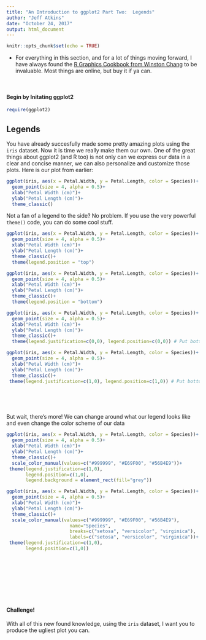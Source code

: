 ```yaml
---
title: "An Introduction to ggplot2 Part Two:  Legends"
author: "Jeff Atkins"
date: "October 24, 2017"
output: html_document
---
```

  
```r
knitr::opts_chunk$set(echo = TRUE)
```

* For everything in this section, and for a lot of things moving forward, I have always found the [R Graphics Cookbook from Winston Chang](http://www.cookbook-r.com/Graphs/) to be invaluable. Most things are online, but buy it if ya can.
&nbsp;

&nbsp;


#### Begin by Initating ggplot2

```r
require(ggplot2)
```

## Legends
You have already succesfully made some pretty amazing plots using the `iris` dataset. Now it is time we really make them our own. One of the great things about ggplot2 (and R too) is not only can we express our data in a clear and concise manner, we can also personalize and customize those plots. Here is our plot from earlier:

```r
ggplot(iris, aes(x = Petal.Width, y = Petal.Length, color = Species))+
  geom_point(size = 4, alpha = 0.5)+
  xlab("Petal Width (cm)")+
  ylab("Petal Length (cm)")+
  theme_classic()
```

Not a fan of a legend to the side? No problem. If you use the very powerful `theme()` code, you can do some cool stuff. 

```r
ggplot(iris, aes(x = Petal.Width, y = Petal.Length, color = Species))+
  geom_point(size = 4, alpha = 0.5)+
  xlab("Petal Width (cm)")+
  ylab("Petal Length (cm)")+
  theme_classic()+
  theme(legend.position = "top")
```


```r
ggplot(iris, aes(x = Petal.Width, y = Petal.Length, color = Species))+
  geom_point(size = 4, alpha = 0.5)+
  xlab("Petal Width (cm)")+
  ylab("Petal Length (cm)")+
  theme_classic()+
  theme(legend.position = "bottom")
```


```r
ggplot(iris, aes(x = Petal.Width, y = Petal.Length, color = Species))+
  geom_point(size = 4, alpha = 0.5)+
  xlab("Petal Width (cm)")+
  ylab("Petal Length (cm)")+
  theme_classic()+
  theme(legend.justification=c(0,0), legend.position=c(0,0)) # Put bottom-left corner of legend box in bottom-left corner of graph
```


```r
ggplot(iris, aes(x = Petal.Width, y = Petal.Length, color = Species))+
  geom_point(size = 4, alpha = 0.5)+
  xlab("Petal Width (cm)")+
  ylab("Petal Length (cm)")+
  theme_classic()+
 theme(legend.justification=c(1,0), legend.position=c(1,0)) # Put bottom-right corner of legend box in bottom-right corner of graph
```
&nbsp;

&nbsp;


But wait, there's more! We can change around what our legend looks like and even change the color scheme of our data

```r
ggplot(iris, aes(x = Petal.Width, y = Petal.Length, color = Species))+
  geom_point(size = 4, alpha = 0.5)+
  xlab("Petal Width (cm)")+
  ylab("Petal Length (cm)")+
  theme_classic()+
  scale_color_manual(values=c("#999999", "#E69F00", "#56B4E9"))+
 theme(legend.justification=c(1,0), 
       legend.position=c(1,0),
       legend.background = element_rect(fill="grey"))
```
                   
                   
```r
ggplot(iris, aes(x = Petal.Width, y = Petal.Length, color = Species))+
  geom_point(size = 4, alpha = 0.5)+
  xlab("Petal Width (cm)")+
  ylab("Petal Length (cm)")+
  theme_classic()+
  scale_color_manual(values=c("#999999", "#E69F00", "#56B4E9"), 
                       name="Species",
                       breaks=c("setosa", "versicolor", "virginica"),
                       labels=c("setosa", "versicolor", "virginica"))+
 theme(legend.justification=c(1,0), 
       legend.position=c(1,0))
```      
&nbsp;

&nbsp;

&nbsp;

&nbsp;


#### Challenge!

With all of this new found knowledge, using the `iris` dataset, I want you to produce the ugliest plot you can. 
